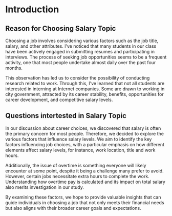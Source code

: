 # Introduction

## Reason for Choosing Salary Topic
Choosing a job involves considering various factors such as the job title, salary, and other attributes. I've noticed that many students in our class have been actively engaged in submitting resumes and participating in interviews. The process of seeking job opportunities seems to be a frequent activity, one that most people undertake almost daily over the past four months. 

This observation has led us to consider the possibility of conducting research related to work. Through this, I've learned that not all students are interested in interning at Internet companies. Some are drawn to working in city government, attracted by its career stability, benefits, opportunities for career development, and competitive salary levels.

## Questions intertested in Salary Topic
In our discussion about career choices, we discovered that salary is often the primary concern for most people. Therefore, we decided to explore the various factors that influence salary levels. We aim to identify the key factors influencing job choices, with a particular emphasis on how different elements affect salary levels, for instance, work location, title and work hours. 

Additionally, the issue of overtime is something everyone will likely encounter at some point, despite it being a challenge many prefer to avoid. However, certain jobs necessitate extra hours to complete the work. Understanding how overtime pay is calculated and its impact on total salary also merits investigation in our study. 

By examining these factors, we hope to provide valuable insights that can guide individuals in choosing a job that not only meets their financial needs but also aligns with their broader career goals and expectations.

